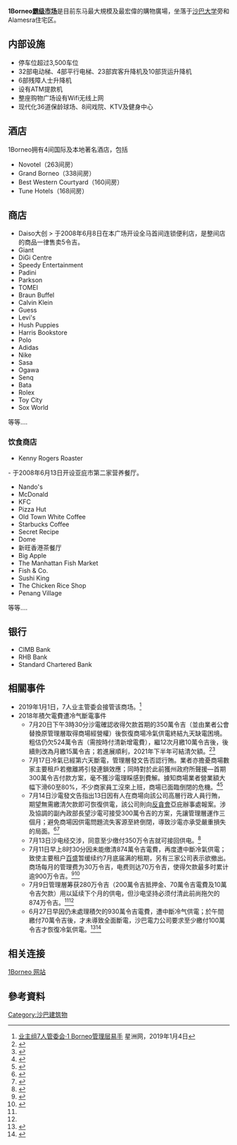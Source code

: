 {{Infobox shopping mall
| mapframe-zoom = 16
  | shopping_mall_name = 1Borneo霸级购物广场<br />1Borneo Hypermall
  | image              =  KotaKinabalu Sabah 1borneo-01.jpg
  | location           = [[馬來西亞|馬來西亞]][[沙巴|沙巴]][[亚庇|亚庇]]苏拉曼(Jalan Sulaman)
  | opening_date       = 2008年6月8日
  | developer          = Satujata有限公司
  | manager            = Satujata有限公司
  | owner              = Satujata有限公司
  | number_of_stores   = 600++
  | floor_area         = 150,000平方米
}}

'''1Borneo[[霸级市场|霸级市场]]'''是目前东马最大規模及最宏偉的購物廣場，坐落于[[沙巴大学|沙巴大学]]旁和Alamesra住宅区。

== 内部设施 ==
* 停车位超过3,500车位
* 32部电动梯、4部平行电梯、23部宾客升降机及10部货运升降机
* 6部残障人士升降机
* 设有ATM提款机
* 整座购物广场设有Wifi无线上网
* 现代化36道保龄球场、8间戏院、KTV及健身中心

== 酒店 ==
1Borneo拥有4间国际及本地著名酒店，包括
* Novotel（263间房）
* Grand Borneo（338间房）
* Best Western Courtyard（160间房）
* Tune Hotels（168间房）

== 商店 ==
* Daiso大创 > 于2008年6月8日在本广场开设全马首间连锁便利店，是整间店的商品一律售卖5令吉。
* Giant
* DiGi Centre
* Speedy Entertainment
* Padini
* Parkson
* TOMEI
* Braun Buffel
* Calvin Klein
* Guess
* Levi's
* Hush Puppies
* Harris Bookstore
* Polo
* Adidas
* Nike
* Sasa
* Ogawa
* Senq
* Bata
* Rolex
* Toy City
* Sox World

等等....


=== 饮食商店 ===
* Kenny Rogers Roaster
- 于2008年6月13日开设亚庇市第二家营养餐厅。
* Nando's
* McDonald
* KFC
* Pizza Hut
* Old Town White Coffee
* Starbucks Coffee
* Secret Recipe
* Dome
* 新旺香港茶餐厅
* Big Apple
* The Manhattan Fish Market
* Fish & Co.
* Sushi King
* The Chicken Rice Shop
* Penang Village

等等....

== 银行 ==
* CIMB Bank
* RHB Bank
* Standard Chartered Bank

== 相關事件 ==
* 2019年1月1日，7人业主管委会接管该商场。<ref>[http://www.sinchew.com.my/node/1827418 业主组7人管委会·1 Borneo管理层易手] {{Wayback|url=http://www.sinchew.com.my/node/1827418 |date=20190609005727 }}星洲网，2019年1月4日</ref>
* 2018年積欠電費遭{{tsl|en|Sabah Electricity|沙巴電力公司}}冷气斷電事件
** 7月20日下午3時30分沙電確認收得欠款首期的350萬令吉（並由業者公會替換原管理層取得商場經營權）後恢復商場冷氣供電終結九天缺電困境。粗估仍欠524萬令吉（需按時付清新增電費），繼12次月繳10萬令吉後，後續則改為月繳15萬令吉；若進展順利，2021年下半年可結清欠額。<ref>{{cite web|url=http://www.sinchew.com.my/node/1776132/缴付350万·1borneo-电供恢复|title=缴付350万·1borneo 电供恢复|website=星洲網|date=2018年7月21日|accessdate=2018年7月22日|archive-date=2019年6月8日|archive-url=https://web.archive.org/web/20190608035255/http://www.sinchew.com.my/node/1776132/%E7%BC%B4%E4%BB%98350%E4%B8%87%C2%B71borneo-%E7%94%B5%E4%BE%9B%E6%81%A2%E5%A4%8D|dead-url=no}}</ref><ref>{{cite web|url=http://www.theborneopost.com/2018/07/20/power-restored-at-1borneo-hypermall-after-rm3-5-million-payment/|title=Power restored at 1Borneo Hypermall after RM3.5 million payment|website=The Borneo Post|date=2018年7月21日|accessdate=2018年7月22日|archive-date=2019年2月17日|archive-url=https://web.archive.org/web/20190217072720/http://www.theborneopost.com/2018/07/20/power-restored-at-1borneo-hypermall-after-rm3-5-million-payment/|dead-url=no}}</ref>
** 7月17日冷氣已經第六天斷電，管理層發文告否認行賄。業者亦擔憂商場數家主要租戶若撤離將引發連鎖效應；同時對於此前獲州政府所聲援—首期300萬令吉付款方案，毫不獲沙電理睬感到費解。據知商場業者營業額大幅下滑60至80%，不少商家員工沒來上班，商場已面臨倒閉的危機。<ref>{{cite web|url=http://www.sinchew.com.my/node/1775027/无法与沙电达协议-·%C2%A01borneo恐关闭|title=无法与沙电达协议-1Borneo恐关闭|website=星洲網|date=2018年7月18日|accessdate=2018年7月18日|archive-date=2019年6月7日|archive-url=https://web.archive.org/web/20190607091646/http://www.sinchew.com.my/node/1775027/%E6%97%A0%E6%B3%95%E4%B8%8E%E6%B2%99%E7%94%B5%E8%BE%BE%E5%8D%8F%E8%AE%AE-%C2%B7%C2%A01borneo%E6%81%90%E5%85%B3%E9%97%AD|dead-url=no}}</ref><ref>{{cite web|url=http://www.theborneopost.com/2018/07/17/1borneos-sales-drop-80-after-power-cut/|title=1Borneo’s sales drop 80% after power cut|website=The Borneo Post|date=2018年7月17日|accessdate=2018年7月18日|archive-date=2019年6月12日|archive-url=https://web.archive.org/web/20190612223259/https://www.theborneopost.com/2018/07/17/1borneos-sales-drop-80-after-power-cut/|dead-url=no}}</ref>
** 7月14日沙電發文告指出13日因有人在商場向該公司高層行政人員行賄，期望無需繳清欠款即可恢復供電，該公司則向[[馬來西亞反貪污委員會|反貪會]]亞庇辦事處報案。涉及協調的副內政部長望沙電可接受300萬令吉的方案，先讓管理層運作三個月；避免商場因供電問題流失客源至終倒閉，導致沙電亦承受嚴重損失的局面。<ref>{{cite web|url=http://news.seehua.com/?p=377757|title=【1 Borneo断电事件升级】图行贿换取恢复电供？ 沙电官员向反贪会举报|website=诗华日报|date=2018年7月14日|accessdate=2018年7月15日|archive-date=2019年10月13日|archive-url=https://web.archive.org/web/20191013222839/http://news.seehua.com/?p=377757|dead-url=no}}</ref><ref name="sc180715">{{cite web|url=http://www.sinchew.com.my/node/1774148/代议士：别两败俱伤·沙电应接受300万献议|title=代议士：别两败俱伤·沙电应接受300万献议|website=星洲網|date=2018年7月15日|accessdate=2018年7月15日|archive-date=2019年6月8日|archive-url=https://web.archive.org/web/20190608112856/http://www.sinchew.com.my/node/1774148/%E4%BB%A3%E8%AE%AE%E5%A3%AB%EF%BC%9A%E5%88%AB%E4%B8%A4%E8%B4%A5%E4%BF%B1%E4%BC%A4%C2%B7%E6%B2%99%E7%94%B5%E5%BA%94%E6%8E%A5%E5%8F%97300%E4%B8%87%E7%8C%AE%E8%AE%AE|dead-url=no}}</ref>
** 7月13日沙电经交涉，同意至少缴付350万令吉就可接回供电。<ref name=“sc180714”>{{cite web|url=http://www.sinchew.com.my/node/1773851/3天没空调闷热难顶·商场飘异味业者喊苦|title=3天没空调闷热难顶·商场飘异味业者喊苦|website=星洲網|date=2018年7月14日|accessdate=2018年7月14日|archive-date=2019年2月14日|archive-url=https://web.archive.org/web/20190214001716/http://www.sinchew.com.my/node/1773851/3%E5%A4%A9%E6%B2%A1%E7%A9%BA%E8%B0%83%E9%97%B7%E7%83%AD%E9%9A%BE%E9%A1%B6%C2%B7%E5%95%86%E5%9C%BA%E9%A3%98%E5%BC%82%E5%91%B3%E4%B8%9A%E8%80%85%E5%96%8A%E8%8B%A6|dead-url=no}}</ref>
** 7月11日早上8时30分因未能缴清874萬令吉電費，再度遭中斷冷氣供電；致使主要租户[[百盛|百盛]]暂缓续约7月底届满的租期，另有三家公司表示欲撤出。商场每月的管理费为30万令吉，电费则达70万令吉，使得欠款最多时累计逾900万令吉。<ref>{{cite web|url=http://news.seehua.com/?p=377301|title=沙电限2天内缴清欠费 1Borneo业主走投无路|website=诗华日报|date=2018年7月12日|accessdate=2018年7月13日|archive-date=2019年6月8日|archive-url=https://web.archive.org/web/20190608172041/http://news.seehua.com/?p=377301|dead-url=no}}</ref><ref>{{cite web|url=http://news.seehua.com/?p=377035|title=1Borneo商场冷清闷热 多家店铺休业|website=诗华日报|date=2018年7月11日|accessdate=2018年7月13日|archive-date=2019年11月19日|archive-url=https://web.archive.org/web/20191119070451/http://news.seehua.com/?p=377035|dead-url=no}}</ref>
** 7月9日管理層筹获280万令吉（200萬令吉抵押金、70萬令吉電費及10萬令吉欠款）用以延续下个月的供电，但沙电坚持必须付清此前尚拖欠的874万令吉。<ref name="sc180715"/><ref name=“sc180714”/>
** 6月27日早因仍未處理積欠的930萬令吉電費，遭中斷冷气供電；於午間繳付70萬令吉後，才未導致全面斷電，沙巴電力公司要求至少繳付100萬令吉才恢復冷氣供電。<ref>{{cite web|url=http://www.asiatimes.com.my/2018/06/28/%E5%95%86%E5%9C%BA%E7%AE%A1%E7%90%86%E5%B1%82%E5%81%BF%E8%BF%9870%E4%B8%87%E7%94%B5%E8%B4%B9-%E6%B2%99%E7%94%B5%E4%BB%85%E5%89%B2%E7%A9%BA%E8%B0%83%E7%94%B5%E6%BA%90/|title=商场管理层偿还70万电费-沙电仅割空调电源|website=亞洲時報|date=2018年6月28日|accessdate=2018年6月29日|archive-date=2019年6月18日|archive-url=https://web.archive.org/web/20190618031002/http://www.asiatimes.com.my/2018/06/28/%e5%95%86%e5%9c%ba%e7%ae%a1%e7%90%86%e5%b1%82%e5%81%bf%e8%bf%9870%e4%b8%87%e7%94%b5%e8%b4%b9-%e6%b2%99%e7%94%b5%e4%bb%85%e5%89%b2%e7%a9%ba%e8%b0%83%e7%94%b5%e6%ba%90/|dead-url=no}}</ref><ref>{{cite web|url=http://www.sinchew.com.my/node/1768940/%E6%B2%99%E7%94%B5%E6%96%AD%E7%94%B5%E9%80%BC%E7%BC%B470%E4%B8%87%C2%B71borneo%E5%8D%8A%E5%A4%A9%E6%B2%A1%E5%86%B7%E6%B0%94|title=沙电断电逼缴70万·1borneo半天没冷气|website=[[星洲網|星洲網]]|date=2018年6月28日|accessdate=2018年6月29日|archive-date=2019年6月9日|archive-url=https://web.archive.org/web/20190609002656/http://www.sinchew.com.my/node/1768940/%E6%B2%99%E7%94%B5%E6%96%AD%E7%94%B5%E9%80%BC%E7%BC%B470%E4%B8%87%C2%B71borneo%E5%8D%8A%E5%A4%A9%E6%B2%A1%E5%86%B7%E6%B0%94|dead-url=no}}</ref>

== 相关连接 ==
{{Portal|马来西亚}}
[http://www.1borneo.net 1Borneo 网站]{{Wayback|url=http://www.1borneo.net/ |date=20201127140252 }}
{{马来西亚商场}}
[[Category:沙巴建筑物|Category:沙巴建筑物]]

== 參考資料 ==
{{reflist}}